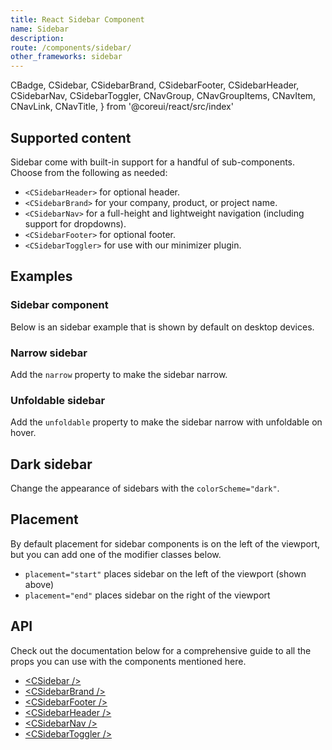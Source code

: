 ```yaml
---
title: React Sidebar Component
name: Sidebar
description:
route: /components/sidebar/
other_frameworks: sidebar
---
```



  CBadge,
  CSidebar,
  CSidebarBrand,
  CSidebarFooter,
  CSidebarHeader,
  CSidebarNav,
  CSidebarToggler,
  CNavGroup,
  CNavGroupItems,
  CNavItem,
  CNavLink,
  CNavTitle,
} from '@coreui/react/src/index'

## Supported content

Sidebar come with built-in support for a handful of sub-components. Choose from the following as needed:

- `<CSidebarHeader>` for optional header.
- `<CSidebarBrand>` for your company, product, or project name.
- `<CSidebarNav>` for a full-height and lightweight navigation (including support for dropdowns).
- `<CSidebarFooter>` for optional footer.
- `<CSidebarToggler>` for use with our minimizer plugin.

## Examples

### Sidebar component

Below is an sidebar example that is shown by default on desktop devices.

<ExampleSnippet
  className="bg-body-secondary p-0 rounded-bottom-0 overflow-hidden"
  component="SidebarExample"
  componentName="React Sidebar"
/>

### Narrow sidebar

Add the `narrow` property to make the sidebar narrow.

<ExampleSnippet
  className="bg-body-secondary p-0 rounded-bottom-0 overflow-hidden"
  component="SidebarNarrowExample"
  componentName="React Sidebar"
/>

### Unfoldable sidebar

Add the `unfoldable` property to make the sidebar narrow with unfoldable on hover.

<ExampleSnippet
  className="bg-body-secondary p-0 rounded-bottom-0 overflow-hidden"
  component="SidebarUnfoldableExample"
  componentName="React Sidebar"
/>

## Dark sidebar

Change the appearance of sidebars with the `colorScheme="dark"`.

<ExampleSnippet
  className="bg-body-secondary p-0 rounded-bottom-0 overflow-hidden"
  component="SidebarDarkExample"
  componentName="React Sidebar"
/>

## Placement

By default placement for sidebar components is on the left of the viewport, but you can add one of the modifier classes below.

- `placement="start"` places sidebar on the left of the viewport (shown above)
- `placement="end"` places sidebar on the right of the viewport

## API

Check out the documentation below for a comprehensive guide to all the props you can use with the components mentioned here.

- [&lt;CSidebar /&gt;](./api/#csidebar)
- [&lt;CSidebarBrand /&gt;](./api/#csidebarbrand)
- [&lt;CSidebarFooter /&gt;](./api/#csidebarfooter)
- [&lt;CSidebarHeader /&gt;](./api/#csidebarheader)
- [&lt;CSidebarNav /&gt;](./api/#csidebarnav)
- [&lt;CSidebarToggler /&gt;](./api/#csidebartoggler)
